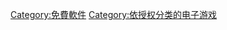 {{catmore}}
{{Commonscat|Freeware video games}}

[[Category:免費軟件|Category:免費軟件]]
[[Category:依授权分类的电子游戏|Category:依授权分类的电子游戏]]